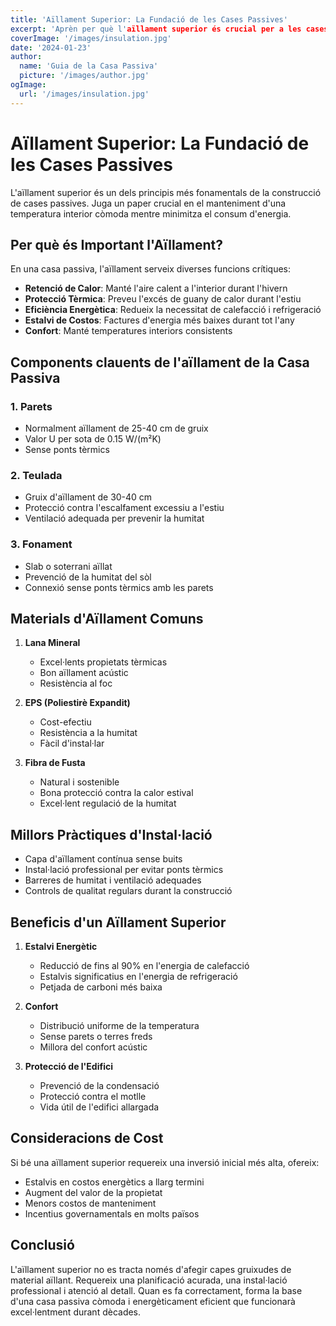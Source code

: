 ```yaml
---
title: 'Aïllament Superior: La Fundació de les Cases Passives'
excerpt: 'Aprèn per què l'aïllament superior és crucial per a les cases passives i com contribueix a l'eficiència energètica.'
coverImage: '/images/insulation.jpg'
date: '2024-01-23'
author:
  name: 'Guia de la Casa Passiva'
  picture: '/images/author.jpg'
ogImage:
  url: '/images/insulation.jpg'
---
```


# Aïllament Superior: La Fundació de les Cases Passives

L'aïllament superior és un dels principis més fonamentals de la construcció de cases passives. Juga un paper crucial en el manteniment d'una temperatura interior còmoda mentre minimitza el consum d'energia.

## Per què és Important l'Aïllament?

En una casa passiva, l'aïllament serveix diverses funcions crítiques:

- **Retenció de Calor**: Manté l'aire calent a l'interior durant l'hivern
- **Protecció Tèrmica**: Preveu l'excés de guany de calor durant l'estiu
- **Eficiència Energètica**: Redueix la necessitat de calefacció i refrigeració
- **Estalvi de Costos**: Factures d'energia més baixes durant tot l'any
- **Confort**: Manté temperatures interiors consistents

## Components clauents de l'aïllament de la Casa Passiva

### 1. Parets
- Normalment aïllament de 25-40 cm de gruix
- Valor U per sota de 0.15 W/(m²K)
- Sense ponts tèrmics

### 2. Teulada
- Gruix d'aïllament de 30-40 cm
- Protecció contra l'escalfament excessiu a l'estiu
- Ventilació adequada per prevenir la humitat

### 3. Fonament
- Slab o soterrani aïllat
- Prevenció de la humitat del sòl
- Connexió sense ponts tèrmics amb les parets

## Materials d'Aïllament Comuns

1. **Lana Mineral**
   - Excel·lents propietats tèrmicas
   - Bon aïllament acústic
   - Resistència al foc

2. **EPS (Poliestirè Expandit)**
   - Cost-efectiu
   - Resistència a la humitat
   - Fàcil d'instal·lar

3. **Fibra de Fusta**
   - Natural i sostenible
   - Bona protecció contra la calor estival
   - Excel·lent regulació de la humitat

## Millors Pràctiques d'Instal·lació

- Capa d'aïllament contínua sense buits
- Instal·lació professional per evitar ponts tèrmics
- Barreres de humitat i ventilació adequades
- Controls de qualitat regulars durant la construcció

## Beneficis d'un Aïllament Superior

1. **Estalvi Energètic**
   - Reducció de fins al 90% en l'energia de calefacció
   - Estalvis significatius en l'energia de refrigeració
   - Petjada de carboni més baixa

2. **Confort**
   - Distribució uniforme de la temperatura
   - Sense parets o terres freds
   - Millora del confort acústic

3. **Protecció de l'Edifici**
   - Prevenció de la condensació
   - Protecció contra el motlle
   - Vida útil de l'edifici allargada

## Consideracions de Cost

Si bé una aïllament superior requereix una inversió inicial més alta, ofereix:
- Estalvis en costos energètics a llarg termini
- Augment del valor de la propietat
- Menors costos de manteniment
- Incentius governamentals en molts països

## Conclusió

L'aïllament superior no es tracta només d'afegir capes gruixudes de material aïllant. Requereix una planificació acurada, una instal·lació professional i atenció al detall. Quan es fa correctament, forma la base d'una casa passiva còmoda i energèticament eficient que funcionarà excel·lentment durant dècades.